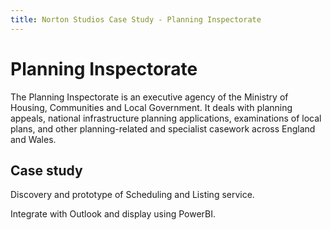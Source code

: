 ```yaml
---
title: Norton Studios Case Study - Planning Inspectorate
---
```


# Planning Inspectorate

The Planning Inspectorate is an executive agency of the Ministry of Housing, Communities and Local Government. It deals with planning appeals, national infrastructure planning applications, examinations of local plans, and other planning-related and specialist casework across England and Wales.

## Case study

Discovery and prototype of Scheduling and Listing service.

Integrate with Outlook and display using PowerBI.

